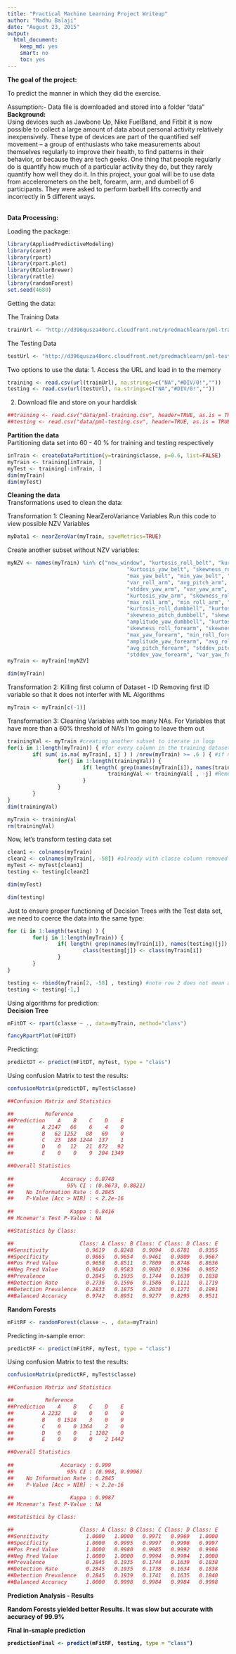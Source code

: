 ```yaml
---
title: "Practical Machine Learning Project Writeup"
author: "Madhu Balaji"
date: "August 23, 2015"
output: 
  html_document: 
    keep_md: yes
    smart: no
    toc: yes
---
```


<b>The goal of the project:</b>

To predict the manner in which they did the exercise.

Assumption:- Data file is downloaded and stored into a folder "data"
</br>
<b>Background:</b></br>
Using devices such as Jawbone Up, Nike FuelBand, and Fitbit it is now possible to collect a large amount of data about personal activity relatively inexpensively. These type of devices are part of the quantified self movement – a group of enthusiasts who take measurements about themselves regularly to improve their health, to find patterns in their behavior, or because they are tech geeks. One thing that people regularly do is quantify how much of a particular activity they do, but they rarely quantify how well they do it. In this project, your goal will be to use data from accelerometers on the belt, forearm, arm, and dumbell of 6 participants. They were asked to perform barbell lifts correctly and incorrectly in 5 different ways.

</br>
<b>Data Processing:</b></br>

Loading the package:</br>

```r

library(AppliedPredictiveModeling)
library(caret)
library(rpart)
library(rpart.plot)
library(RColorBrewer)
library(rattle)
library(randomForest)
set.seed(4680)
```

Getting the data: </br>

The Training Data

```r
trainUrl <- "http://d396qusza40orc.cloudfront.net/predmachlearn/pml-training.csv"
```
The Testing Data

```r
testUrl <- "http://d396qusza40orc.cloudfront.net/predmachlearn/pml-testing.csv"
```

Two options to use the data:
1. Access the URL and load in to the memory

```r
training <- read.csv(url(trainUrl), na.strings=c("NA","#DIV/0!",""))
testing <- read.csv(url(testUrl), na.strings=c("NA","#DIV/0!",""))
```

2. Download file and store on your harddisk

```r
##training <- read.csv("data/pml-training.csv", header=TRUE, as.is = TRUE, na.strings = c('NA','','#DIV/0!'))
##testing <- read.csv("data/pml-testing.csv", header=TRUE, as.is = TRUE, na.strings = c('NA','','#DIV/0!'))
```

<b>Partition the data</b></br>
Partitioning data set into 60 - 40 % for training and testing respectively

```r
inTrain <- createDataPartition(y=training$classe, p=0.6, list=FALSE)
myTrain <- training[inTrain, ]
myTest <- training[-inTrain, ]
dim(myTrain) 
dim(myTest)
```
<b>Cleaning the data</b></br>
Transformations used to clean the data:

Transformation 1: Cleaning NearZeroVariance Variables Run this code to view possible NZV Variables

```r
myData1 <- nearZeroVar(myTrain, saveMetrics=TRUE)
```
Create another subset without NZV variables:

```r
myNZV <- names(myTrain) %in% c("new_window", "kurtosis_roll_belt", "kurtosis_picth_belt",
                                      "kurtosis_yaw_belt", "skewness_roll_belt", "skewness_roll_belt.1", "skewness_yaw_belt",
                                      "max_yaw_belt", "min_yaw_belt", "amplitude_yaw_belt", "avg_roll_arm", "stddev_roll_arm",
                                      "var_roll_arm", "avg_pitch_arm", "stddev_pitch_arm", "var_pitch_arm", "avg_yaw_arm",
                                      "stddev_yaw_arm", "var_yaw_arm", "kurtosis_roll_arm", "kurtosis_picth_arm",
                                      "kurtosis_yaw_arm", "skewness_roll_arm", "skewness_pitch_arm", "skewness_yaw_arm",
                                      "max_roll_arm", "min_roll_arm", "min_pitch_arm", "amplitude_roll_arm", "amplitude_pitch_arm",
                                      "kurtosis_roll_dumbbell", "kurtosis_picth_dumbbell", "kurtosis_yaw_dumbbell", "skewness_roll_dumbbell",
                                      "skewness_pitch_dumbbell", "skewness_yaw_dumbbell", "max_yaw_dumbbell", "min_yaw_dumbbell",
                                      "amplitude_yaw_dumbbell", "kurtosis_roll_forearm", "kurtosis_picth_forearm", "kurtosis_yaw_forearm",
                                      "skewness_roll_forearm", "skewness_pitch_forearm", "skewness_yaw_forearm", "max_roll_forearm",
                                      "max_yaw_forearm", "min_roll_forearm", "min_yaw_forearm", "amplitude_roll_forearm",
                                      "amplitude_yaw_forearm", "avg_roll_forearm", "stddev_roll_forearm", "var_roll_forearm",
                                      "avg_pitch_forearm", "stddev_pitch_forearm", "var_pitch_forearm", "avg_yaw_forearm",
                                      "stddev_yaw_forearm", "var_yaw_forearm")
myTrain <- myTrain[!myNZV]

dim(myTrain)
```

Transformation 2: Killing first column of Dataset - ID Removing first ID variable so that it does not interfer with ML Algorithms

```r
myTrain <- myTrain[c(-1)]
```
Transformation 3: Cleaning Variables with too many NAs. For Variables that have more than a 60% threshold of NA’s I’m going to leave them out

```r
trainingVal <- myTrain #creating another subset to iterate in loop
for(i in 1:length(myTrain)) { #for every column in the training dataset
        if( sum( is.na( myTrain[, i] ) ) /nrow(myTrain) >= .6 ) { #if n?? NAs > 60% of total observations
                for(j in 1:length(trainingVal)) {
                        if( length( grep(names(myTrain[i]), names(trainingVal)[j]) ) ==1)  { #if the columns are the same:
                                trainingVal <- trainingVal[ , -j] #Remove that column
                        }   
                } 
        }
}
dim(trainingVal)
```
```r
myTrain <- trainingVal
rm(trainingVal)
```

Now, let's transform testing data set

```r
clean1 <- colnames(myTrain)
clean2 <- colnames(myTrain[, -58]) #already with classe column removed
myTest <- myTest[clean1]
testing <- testing[clean2]

dim(myTest)

dim(testing)
```
Just to ensure proper functioning of Decision Trees with the Test data set, we need to coerce the data into the same type:

```r
for (i in 1:length(testing) ) {
        for(j in 1:length(myTrain)) {
                if( length( grep(names(myTrain[i]), names(testing)[j]) ) ==1)  {
                        class(testing[j]) <- class(myTrain[i])
                }      
        }      
}

testing <- rbind(myTrain[2, -58] , testing) #note row 2 does not mean anything, this will be removed right.. now:
testing <- testing[-1,]
```
Using algorithms for prediction: </br>
<b>Decision Tree</b>

```r
mFitDT <- rpart(classe ~ ., data=myTrain, method="class")

fancyRpartPlot(mFitDT)
```

Predicting:

```r
predictDT <- predict(mFitDT, myTest, type = "class")
```

Using confusion Matrix to test the results:
```r
confusionMatrix(predictDT, myTest$classe)
```

```r
##Confusion Matrix and Statistics

##          Reference
##Prediction    A    B    C    D    E
##         A 2147   66    6    4    0
##         B   62 1252   88   69    0
##         C   23  188 1244  137    1
##         D    0   12   21  872   92
##         E    0    0    9  204 1349

##Overall Statistics
                                          
##               Accuracy : 0.8748          
##                 95% CI : (0.8673, 0.8821)
##    No Information Rate : 0.2845          
##    P-Value [Acc > NIR] : < 2.2e-16       
                                          
##                  Kappa : 0.8416          
## Mcnemar's Test P-Value : NA              

##Statistics by Class:

##                     Class: A Class: B Class: C Class: D Class: E
##Sensitivity            0.9619   0.8248   0.9094   0.6781   0.9355
##Specificity            0.9865   0.9654   0.9461   0.9809   0.9667
##Pos Pred Value         0.9658   0.8511   0.7809   0.8746   0.8636
##Neg Pred Value         0.9849   0.9583   0.9802   0.9396   0.9852
##Prevalence             0.2845   0.1935   0.1744   0.1639   0.1838
##Detection Rate         0.2736   0.1596   0.1586   0.1111   0.1719
##Detection Prevalence   0.2833   0.1875   0.2030   0.1271   0.1991
##Balanced Accuracy      0.9742   0.8951   0.9277   0.8295   0.9511

```

<b>Random Forests</b>

```r
mFitRF <- randomForest(classe ~. , data=myTrain)
```

Predicting in-sample error:

```r
predictRF <- predict(mFitRF, myTest, type = "class")
```

Using confusion Matrix to test the results:

```r
confusionMatrix(predictRF, myTest$classe)
```
```r
##Confusion Matrix and Statistics

##          Reference
##Prediction    A    B    C    D    E
##         A 2232    0    0    0    0
##         B    0 1518    3    0    0
##         C    0    0 1364    2    0
##         D    0    0    1 1282    0
##         E    0    0    0    2 1442

##Overall Statistics
                                         
##               Accuracy : 0.999          
##                 95% CI : (0.998, 0.9996)
##    No Information Rate : 0.2845         
##    P-Value [Acc > NIR] : < 2.2e-16      
                                         
##                  Kappa : 0.9987         
## Mcnemar's Test P-Value : NA             

##Statistics by Class:

##                     Class: A Class: B Class: C Class: D Class: E
##Sensitivity            1.0000   1.0000   0.9971   0.9969   1.0000
##Specificity            1.0000   0.9995   0.9997   0.9998   0.9997
##Pos Pred Value         1.0000   0.9980   0.9985   0.9992   0.9986
##Neg Pred Value         1.0000   1.0000   0.9994   0.9994   1.0000
##Prevalence             0.2845   0.1935   0.1744   0.1639   0.1838
##Detection Rate         0.2845   0.1935   0.1738   0.1634   0.1838
##Detection Prevalence   0.2845   0.1939   0.1741   0.1635   0.1840
##Balanced Accuracy      1.0000   0.9998   0.9984   0.9984   0.9998
```

<b>Prediction Analysis - Results</b>

<b>Random Forests yielded better Results. It was slow but accurate with accuracy of 99.9% <b>

Final in-smaple prediction

```r


predictionFinal <- predict(mFitRF, testing, type = "class")
```